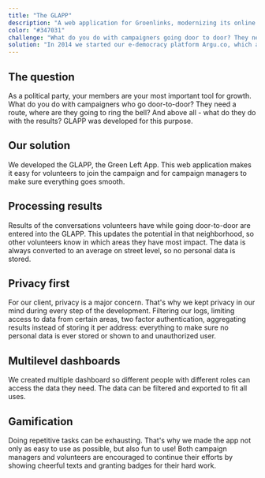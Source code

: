 ```yaml
---
title: "The GLAPP"
description: "A web application for Groenlinks, modernizing its online and offline campaigns."
color: "#347031"
challenge: "What do you do with campaigners going door to door? They need a route, where are they going to ring the bell? And most importantly - what do they do with the results? For this, GLAPP was developed."
solution: "In 2014 we started our e-democracy platform Argu.co, which aims to engage citizens in decision-making processes. We worked with many governments and hosted online discussions where people shared ideas, opinions and voted on issues. Although we've seen that e-democracy and civic participation can be very successful, one key element is often missing: the actual decision-making process."
---
```


## The question

As a political party, your members are your most important tool for growth.
What do you do with campaigners who go door-to-door?
They need a route, where are they going to ring the bell?
And above all - what do they do with the results? GLAPP was developed for this purpose.

## Our solution

We developed the GLAPP, the Green Left App. This web application makes it easy for volunteers to join the campaign and for campaign managers to make sure everything goes smooth.

## Processing results

Results of the conversations volunteers have while going door-to-door are entered into the GLAPP. This updates the potential in that neighborhood, so other volunteers know in which areas they have most impact. The data is always converted to an average on street level, so no personal data is stored.

## Privacy first

For our client, privacy is a major concern. That's why we kept privacy in our mind during every step of the development. Filtering our logs, limiting access to data from certain areas, two factor authentication, aggregating results instead of storing it per address: everything to make sure no personal data is ever stored or shown to and unauthorized user.

## Multilevel dashboards

We created multiple dashboard so different people with different roles can access the data they need. The data can be filtered and exported to fit all uses.

## Gamification

Doing repetitive tasks can be exhausting. That's why we made the app not only as easy to use as possible, but also fun to use! Both campaign managers and volunteers are encouraged to continue their efforts by showing cheerful texts and granting badges for their hard work.
